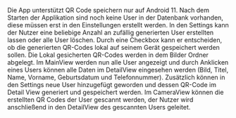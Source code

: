Die App unterstützt QR Code speichern nur auf Android 11.
Nach dem Starten der Applikation sind noch keine User in der Datenbank vorhanden, diese müssen erst in den Einstellungen erstellt werden.
In den Settings kann der Nutzer eine beliebige Anzahl an zufällig generierten User erstellten lassen oder alle User löschen. Durch eine Checkbox kann er entscheiden, ob die generierten QR-Codes lokal auf seinem Gerät gespeichert werden sollen. Die Lokal gesicherten QR-Codes werden in dem Bilder Ordner abgelegt.
Im MainView werden nun alle User angezeigt und durch Anklicken eines Users können alle Daten im DetailView eingesehen werden (Bild, Titel, Name, Vorname, Geburtsdatum und Telefonnummer).
Zusätzlich können in den Settings neue User hinzugefügt geworden und dessen QR-Code im Detail View generiert und gespeichert werden.
Im CameraView können die erstellten QR Codes der User gescannt werden, der Nutzer wird anschließend in den DetailView des gescannten Users geleitet.
